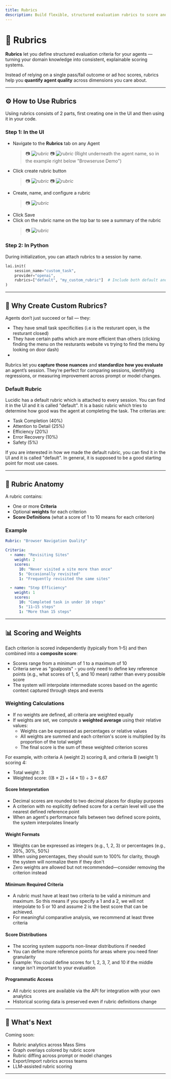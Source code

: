 ```yaml
---
title: Rubrics
description: Build flexible, structured evaluation rubrics to score and compare your agent's behavior across sessions.
---
```


# 📏 Rubrics

**Rubrics** let you define structured evaluation criteria for your agents — turning your domain knowledge into consistent, explainable scoring systems.

Instead of relying on a single pass/fail outcome or ad hoc scores, rubrics help you **quantify agent quality** across dimensions you care about.

---

## ⚙️ How to Use Rubrics

Usiing rubrics consists of 2 parts, first creating one in the UI and then using it in your code.

### Step 1: In the UI

- Navigate to the **Rubrics** tab on any Agent
  > 📷 _![rubric](/images/r2.png)_
  > 📷 _![rubric](/images/r3.png)_
  > (Right underneath the agent name, so in the example right below "Browseruse Demo")
- Click create rubric button
  > 📷 _![rubric](/images/r4.png)_
  > 📷 _![rubric](/images/r5.png)_
- Create, name, and configure a rubric
  > 📷 _![rubric](/images/r6.png)_
- Click Save
- Click on the rubric name on the top bar to see a summary of the rubric
  > 📷 _![rubric](/images/r7.png)_

### Step 2: In Python

During initialization, you can attach rubrics to a session by name.

```python
lai.init(
    session_name="custom_task",
    provider="openai",
    rubrics=["default", "my_custom_rubric"]  # Include both default and custom rubrics
)
```

---

## 🧠 Why Create Custom Rubrics?

Agents don’t just succeed or fail — they:

- They have small task specificities (i.e is the resturant open, is the resturant closed)
- They have certain paths which are more efficient than others (clicking finding the menu on the resturants website vs trying to find the menu by looking on door dash)
-

Rubrics let you **capture those nuances** and **standardize how you evaluate** an agent’s session. They’re perfect for comparing sessions, identifying regressions, or measuring improvement across prompt or model changes.

### Default Rubric

Lucidic has a default rubric which is attached to every session. You can find it in the UI and it is called "default". It is a basic rubric which tries to determine how good was the agent at completing the task.
The criterias are:

- Task Completion (40%)
- Attention to Detail (25%)
- Efficiency (20%)
- Error Recovery (10%)
- Safety (5%)

If you are interested in how we made the default rubric, you can find it in the UI and it is called "default". In general, it is supposed to be a good starting point for most use cases.

---

## 🧬 Rubric Anatomy

A rubric contains:

- One or more **Criteria**
- Optional **weights** for each criterion
- **Score Definitions** (what a score of 1 to 10 means for each criterion)

### Example

```yaml
Rubric: "Browser Navigation Quality"

Criteria:
  - name: "Revisiting Sites"
    weight: 2
    scores:
      10: "Never visited a site more than once"
      5: "Occasionally revisited"
      1: "Frequently revisited the same sites"

  - name: "Step Efficiency"
    weight: 1
    scores:
      10: "Completed task in under 10 steps"
      5: "11–15 steps"
      1: "More than 15 steps"
```

---

## 📊 Scoring and Weights

Each criterion is scored independently (typically from 1–5) and then combined into a **composite score**:

- Scores range from a minimum of 1 to a maximum of 10
- Criteria serve as "goalposts" - you only need to define key reference points (e.g., what scores of 1, 5, and 10 mean) rather than every possible score
- The system will interpolate intermediate scores based on the agentic context captured through steps and events

### Weighting Calculations

- If no weights are defined, all criteria are weighted equally
- If weights are set, we compute a **weighted average** using their relative values:
  - Weights can be expressed as percentages or relative values
  - All weights are summed and each criterion's score is multiplied by its proportion of the total weight
  - The final score is the sum of these weighted criterion scores

For example, with criteria A (weight 2) scoring 8, and criteria B (weight 1) scoring 4:

- Total weight: 3
- Weighted score: ((8 × 2) + (4 × 1)) ÷ 3 = 6.67


#### Score Interpretation

- Decimal scores are rounded to two decimal places for display purposes
- A criterion with no explicitly defined score for a certain level will use the nearest defined reference point
- When an agent's performance falls between two defined score points, the system interpolates linearly

#### Weight Formats

- Weights can be expressed as integers (e.g., 1, 2, 3) or percentages (e.g., 20%, 30%, 50%)
- When using percentages, they should sum to 100% for clarity, though the system will normalize them if they don't
- Zero weights are allowed but not recommended—consider removing the criterion instead

#### Minimum Required Criteria

- A rubric must have at least two criteria to be valid a minimum and maximum. So this means if you specify a 1 and a 2, we will not interpolate to 5 or 10 and assume 2 is the best score that can be achieved.
- For meaningful comparative analysis, we recommend at least three criteria

#### Score Distributions

- The scoring system supports non-linear distributions if needed
- You can define more reference points for areas where you need finer granularity
- Example: You could define scores for 1, 2, 3, 7, and 10 if the middle range isn't important to your evaluation

#### Programmatic Access

- All rubric scores are available via the API for integration with your own analytics
- Historical scoring data is preserved even if rubric definitions change

---

## 🔮 What's Next

Coming soon:

- Rubric analytics across Mass Sims
- Graph overlays colored by rubric score
- Rubric diffing across prompt or model changes
- Export/import rubrics across teams
- LLM-assisted rubric scoring

---
